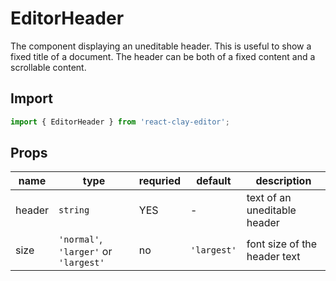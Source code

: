 
<Meta title="API/EditorHeader" />

# EditorHeader

The component displaying an uneditable header. This is useful to show a fixed title of a document. The header can be
both of a fixed content and a scrollable content.


<div style={{ display: 'flex', justifyContent: 'center' }}>
  <Api colorized="content" />
</div>

## Import

```ts
import { EditorHeader } from 'react-clay-editor';
```

## Props

| name   | type                                  | requried | default     | description                  |
| ------ | ------------------------------------- | -------- | ----------- | ---------------------------- |
| header | `string`                              | YES      | -           | text of an uneditable header |
| size   | `'normal'`, `'larger'` or `'largest'` | no       | `'largest'` | font size of the header text |
